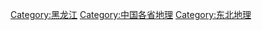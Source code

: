 {{Catnav|頁面分類|地理|各國地理|中国地理|中国各省地理}}
{{Catnav|頁面分類|各種主題的頁面分類|依中国各省来作的分类|中国各省地理}}
{{Commonscat|Geography of Heilongjiang}}

[[Category:黑龙江|Category:黑龙江]]
[[Category:中国各省地理|Category:中国各省地理]]
[[Category:东北地理|Category:东北地理]]